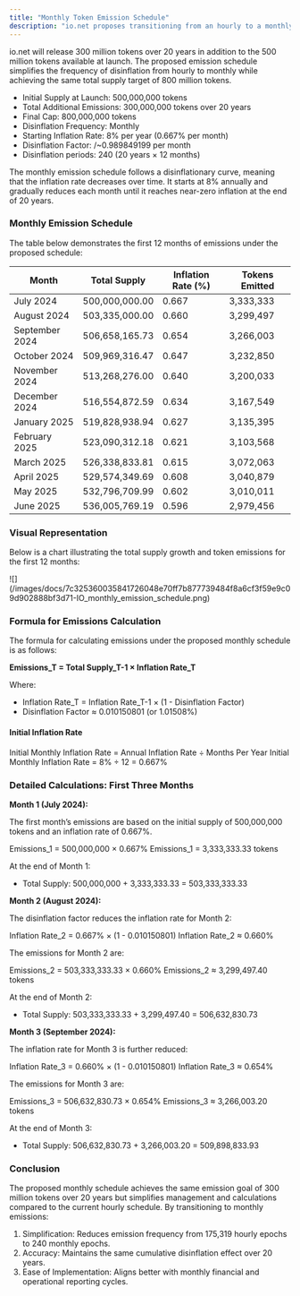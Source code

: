 ```yaml
---
title: "Monthly Token Emission Schedule"
description: "io.net proposes transitioning from an hourly to a monthly disinflation schedule while maintaining the original objective of emitting 300 million IO tokens over 20 years. This streamlined approach simplifies calculations and management while adhering to the same disinflationary principles."
---
```


io.net will release 300 million tokens over 20 years in addition to the 500 million tokens available at launch. The proposed emission schedule simplifies the frequency of disinflation from hourly to monthly while achieving the same total supply target of 800 million tokens.

* Initial Supply at Launch: 500,000,000 tokens
* Total Additional Emissions: 300,000,000 tokens over 20 years
* Final Cap: 800,000,000 tokens
* Disinflation Frequency: Monthly
* Starting Inflation Rate: 8% per year (0.667% per month)
* Disinflation Factor: /~0.989849199 per month
* Disinflation periods: 240 (20 years × 12 months)

The monthly emission schedule follows a disinflationary curve, meaning that the inflation rate decreases over time. It starts at 8% annually and gradually reduces each month until it reaches near-zero inflation at the end of 20 years.

### Monthly Emission Schedule

The table below demonstrates the first 12 months of emissions under the proposed schedule:

| Month          | Total Supply        | Inflation Rate (%)   | Tokens Emitted    |
|----------------|---------------------|----------------------|-------------------|
| July 2024      | 500,000,000.00      | 0.667                | 3,333,333         |
| August 2024    | 503,335,000.00      | 0.660                | 3,299,497         |
| September 2024 | 506,658,165.73      | 0.654                | 3,266,003         |
| October 2024   | 509,969,316.47      | 0.647                | 3,232,850         |
| November 2024  | 513,268,276.00      | 0.640                | 3,200,033         |
| December 2024  | 516,554,872.59      | 0.634                | 3,167,549         |
| January 2025   | 519,828,938.94      | 0.627                | 3,135,395         |
| February 2025  | 523,090,312.18      | 0.621                | 3,103,568         |
| March 2025     | 526,338,833.81      | 0.615                | 3,072,063         |
| April 2025     | 529,574,349.69      | 0.608                | 3,040,879         |
| May 2025       | 532,796,709.99      | 0.602                | 3,010,011         |
| June 2025      | 536,005,769.19      | 0.596                | 2,979,456         |

### Visual Representation

Below is a chart illustrating the total supply growth and token emissions for the first 12 months:

<Frame>
![](/images/docs/7c325360035841726048e70ff7b877739484f8a6cf3f59e9c09d902888bf3d71-IO_monthly_emission_schedule.png)
</Frame>

### Formula for Emissions Calculation

The formula for calculating emissions under the proposed monthly schedule is as follows:

**Emissions_T = Total Supply_T-1 × Inflation Rate_T**

Where:

* Inflation Rate_T = Inflation Rate_T-1 × (1 - Disinflation Factor)
* Disinflation Factor ≈ 0.010150801 (or 1.01508%)

#### Initial Inflation Rate

Initial Monthly Inflation Rate = Annual Inflation Rate ÷ Months Per Year Initial Monthly Inflation Rate = 8% ÷ 12 = 0.667%

### Detailed Calculations: First Three Months

**Month 1 (July 2024):**

The first month’s emissions are based on the initial supply of 500,000,000 tokens and an inflation rate of 0.667%.

Emissions_1 = 500,000,000 × 0.667% Emissions_1 = 3,333,333.33 tokens

At the end of Month 1:

* Total Supply: 500,000,000 + 3,333,333.33 = 503,333,333.33

**Month 2 (August 2024):**

The disinflation factor reduces the inflation rate for Month 2:

Inflation Rate_2 = 0.667% × (1 - 0.010150801) Inflation Rate_2 ≈ 0.660%

The emissions for Month 2 are:

Emissions_2 = 503,333,333.33 × 0.660% Emissions_2 ≈ 3,299,497.40 tokens

At the end of Month 2:

* Total Supply: 503,333,333.33 + 3,299,497.40 = 506,632,830.73

**Month 3 (September 2024):**

The inflation rate for Month 3 is further reduced:

Inflation Rate_3 = 0.660% × (1 - 0.010150801) Inflation Rate_3 ≈ 0.654%

The emissions for Month 3 are:

Emissions_3 = 506,632,830.73 × 0.654% Emissions_3 ≈ 3,266,003.20 tokens

At the end of Month 3:

* Total Supply: 506,632,830.73 + 3,266,003.20 = 509,898,833.93

### Conclusion

The proposed monthly schedule achieves the same emission goal of 300 million tokens over 20 years but simplifies management and calculations compared to the current hourly schedule. By transitioning to monthly emissions:

1. Simplification: Reduces emission frequency from 175,319 hourly epochs to 240 monthly epochs.
2. Accuracy: Maintains the same cumulative disinflation effect over 20 years.
3. Ease of Implementation: Aligns better with monthly financial and operational reporting cycles.

